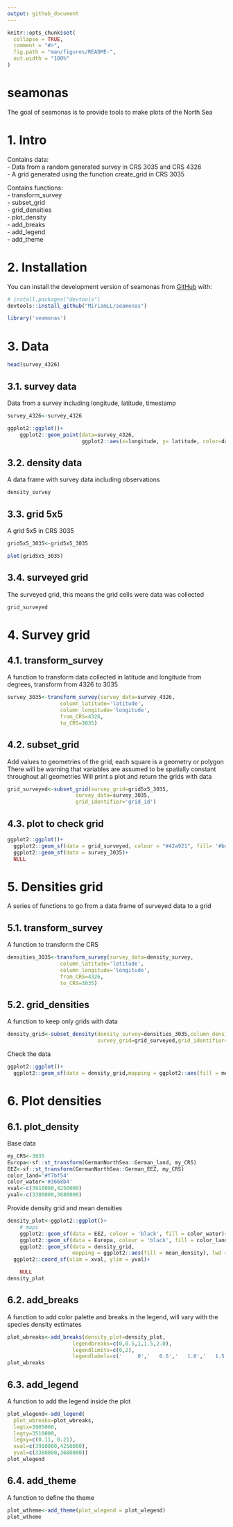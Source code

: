 ```yaml
---
output: github_document
---
```


<!-- README.md is generated from README.Rmd. Please edit that file -->

```r
knitr::opts_chunk$set(
  collapse = TRUE,
  comment = "#>",
  fig.path = "man/figures/README-",
  out.width = "100%"
)
```

# seamonas

<!-- badges: start -->
<!-- badges: end -->

The goal of seamonas is to provide tools to make plots of the North Sea

# 1. Intro

Contains data:  
- Data from a random generated survey in CRS 3035 and CRS 4326   
- A grid generated using the function create_grid in CRS 3035

Contains functions:  
- transform_survey  
- subset_grid  
- grid_densities  
- plot_density  
- add_breaks  
- add_legend  
- add_theme  



# 2. Installation

You can install the development version of seamonas from [GitHub](https://github.com/) with:

```r
# install.packages("devtools")
devtools::install_github("MiriamLL/seamonas")
```

```r
library('seamonas')
```

# 3. Data

```r
head(survey_4326)
```

## 3.1. survey data

Data from a survey including longitude, latitude, timestamp

```r
survey_4326<-survey_4326
```

```r
ggplot2::ggplot()+
    ggplot2::geom_point(data=survey_4326,
                        ggplot2::aes(x=longitude, y= latitude, color=date),size = 1, shape = 16) 
```


## 3.2. density data

A data frame with survey data including observations

```r
density_survey
```

## 3.3. grid 5x5

A grid 5x5 in CRS 3035

```r
grid5x5_3035<-grid5x5_3035
```

```r
plot(grid5x5_3035)
```

## 3.4. surveyed grid

The surveyed grid, this means the grid cells were data was collected

```r
grid_surveyed
```



# 4. Survey grid

## 4.1. transform_survey

A function to transform data collected in latitude and longitude from degrees, transform from 4326 to 3035

```r
survey_3035<-transform_survey(survey_data=survey_4326,
                 column_latitude='latitude',
                 column_longitude='longitude',
                 from_CRS=4326,
                 to_CRS=3035)
```


## 4.2. subset_grid

Add values to geometries of the grid, each square is a geometry or polygon
There will be warning that variables are assumed to be spatially constant throughout all geometries
Will print a plot and return the grids with data

```r
grid_surveyed<-subset_grid(survey_grid=grid5x5_3035,
                      survey_data=survey_3035,
                      grid_identifier='grid_id')
```


## 4.3. plot to check grid

```r
ggplot2::ggplot()+
  ggplot2::geom_sf(data = grid_surveyed, colour = "#42a921", fill= '#bde0fe',alpha=0.9)+
  ggplot2::geom_sf(data = survey_3035)+
  NULL
```




# 5. Densities grid

A series of functions to go from a data frame of surveyed data to a grid

## 5.1. transform_survey

A function to transform the CRS

```r
densities_3035<-transform_survey(survey_data=density_survey, 
                 column_latitude='latitude',
                 column_longitude='longitude',
                 from_CRS=4326,
                 to_CRS=3035)
```

## 5.2. grid_densities

A function to keep only grids with data

```r
density_grid<-subset_density(density_survey=densities_3035,column_density='densities',
                             survey_grid=grid_surveyed,grid_identifier='grid_id')
```


Check the data

```r
ggplot2::ggplot()+
  ggplot2::geom_sf(data = density_grid,mapping = ggplot2::aes(fill = mean_density), lwd = 0, colour = NA)
```


# 6. Plot densities

## 6.1. plot_density

Base data

```r
my_CRS<-3035
Europa<-sf::st_transform(GermanNorthSea::German_land, my_CRS)
EEZ<-sf::st_transform(GermanNorthSea::German_EEZ, my_CRS)
color_land='#f7bf54'
color_water='#3668b4'
xval<-c(3910000,4250000)
yval<-c(3380000,3680000)
```

Provide density grid and mean densities

```r
density_plot<-ggplot2::ggplot()+
    # maps
    ggplot2::geom_sf(data = EEZ, colour = 'black', fill = color_water)+
    ggplot2::geom_sf(data = Europa, colour = 'black', fill = color_land)+
    ggplot2::geom_sf(data = density_grid,
                     mapping = ggplot2::aes(fill = mean_density), lwd = 0, colour = NA) + 
  ggplot2::coord_sf(xlim = xval, ylim = yval)+

    NULL
density_plot
```


## 6.2. add_breaks

A function to add color palette and breaks in the legend, will vary with the species density estimates

```r
plot_wbreaks<-add_breaks(density_plot=density_plot,
                     legendbreaks=c(0,0.5,1,1.5,2.0),
                     legendlimits=c(0,2),
                     legendlabels=c('     0','   0.5','   1.0','   1.5','> 2.0'))
plot_wbreaks
```



## 6.3. add_legend

A function to add the legend inside the plot

```r
plot_wlegend<-add_legend(
  plot_wbreaks=plot_wbreaks,
  legtx=3905000,
  legty=3510000,
  legxy=c(0.11, 0.21),
  xval=c(3910000,4250000),
  yval=c(3380000,3680000))
plot_wlegend
```


## 6.4. add_theme

A function to define the theme

```r
plot_wtheme<-add_theme(plot_wlegend = plot_wlegend)
plot_wtheme
```







